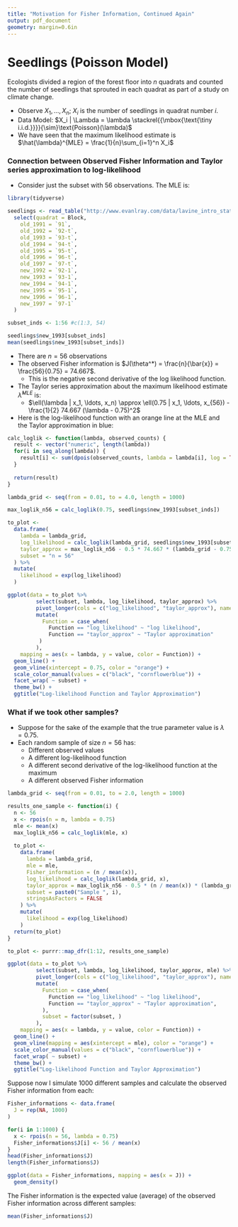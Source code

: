 ```yaml
---
title: "Motivation for Fisher Information, Continued Again"
output: pdf_document
geometry: margin=0.6in
---
```


\def\simiid{\stackrel{{\mbox{\text{\tiny i.i.d.}}}}{\sim}}

# Seedlings (Poisson Model)

Ecologists divided a region of the forest floor into $n$ quadrats and counted the number of seedlings that sprouted in each quadrat as part of a study on climate change.

 * Observe $X_1, \ldots, X_n$; $X_i$ is the number of seedlings in quadrat number $i$.
 * Data Model: $X_i | \Lambda = \lambda \simiid \text{Poisson}(\lambda)$
 * We have seen that the maximum likelihood estimate is $\hat{\lambda}^{MLE} = \frac{1}{n}\sum_{i=1}^n X_i$

### Connection between Observed Fisher Information and Taylor series approximation to log-likelihood

 * Consider just the subset with 56 observations.  The MLE is:

```r
library(tidyverse)

seedlings <- read_table("http://www.evanlray.com/data/lavine_intro_stat_thought/seedlings.txt") %>%
  select(quadrat = Block,
    old_1991 = `91`,
    old_1992 = `92-t`,
    old_1993 = `93-t`,
    old_1994 = `94-t`,
    old_1995 = `95-t`,
    old_1996 = `96-t`,
    old_1997 = `97-t`,
    new_1992 = `92-1`,
    new_1993 = `93-1`,
    new_1994 = `94-1`,
    new_1995 = `95-1`,
    new_1996 = `96-1`,
    new_1997 = `97-1`
  )

subset_inds <- 1:56 #c(1:3, 54)
```

```r
seedlings$new_1993[subset_inds]
mean(seedlings$new_1993[subset_inds])
```

 * There are $n = 56$ observations
 * The observed Fisher information is $J(\theta^*) = \frac{n}{\bar{x}} = \frac{56}{0.75} = 74.667$.
    * This is the negative second derivative of the log likelihood function.
 * The Taylor series approximation about the maximum likelihood estimate $\hat{\lambda}^{MLE}$ is:
    * $\ell(\lambda | x_1, \ldots, x_n) \approx \ell(0.75 | x_1, \ldots, x_{56}) - \frac{1}{2} 74.667 (\lambda - 0.75)^2$
 * Here is the log-likelihood function with an orange line at the MLE and the Taylor approximation in blue:

```r
calc_loglik <- function(lambda, observed_counts) {
  result <- vector("numeric", length(lambda))
  for(i in seq_along(lambda)) {
    result[i] <- sum(dpois(observed_counts, lambda = lambda[i], log = TRUE))
  }
  
  return(result)
}

lambda_grid <- seq(from = 0.01, to = 4.0, length = 1000)

max_loglik_n56 = calc_loglik(0.75, seedlings$new_1993[subset_inds])

to_plot <- 
  data.frame(
    lambda = lambda_grid,
    log_likelihood = calc_loglik(lambda_grid, seedlings$new_1993[subset_inds]),
    taylor_approx = max_loglik_n56 - 0.5 * 74.667 * (lambda_grid - 0.75)^2,
    subset = "n = 56"
  ) %>%
  mutate(
    likelihood = exp(log_likelihood)
  )

ggplot(data = to_plot %>%
         select(subset, lambda, log_likelihood, taylor_approx) %>%
         pivot_longer(cols = c("log_likelihood", "taylor_approx"), names_to = "Function") %>%
         mutate(
           Function = case_when(
             Function == "log_likelihood" ~ "log likelihood",
             Function == "taylor_approx" ~ "Taylor approximation"
          )
         ),
    mapping = aes(x = lambda, y = value, color = Function)) +
  geom_line() +
  geom_vline(xintercept = 0.75, color = "orange") +
  scale_color_manual(values = c("black", "cornflowerblue")) +
  facet_wrap( ~ subset) +
  theme_bw() +
  ggtitle("Log-likelihood Function and Taylor Approximation")
```

\newpage

### What if we took other samples?

 * Suppose for the sake of the example that the true parameter value is $\lambda = 0.75$.
 * Each random sample of size $n = 56$ has:
    * Different observed values
    * A different log-likelihood function
    * A different second derivative of the log-likelihood function at the maximum
    * A different observed Fisher information

```r
lambda_grid <- seq(from = 0.01, to = 2.0, length = 1000)

results_one_sample <- function(i) {
  n <- 56
  x <- rpois(n = n, lambda = 0.75)
  mle <- mean(x)
  max_loglik_n56 = calc_loglik(mle, x)
  
  to_plot <- 
    data.frame(
      lambda = lambda_grid,
      mle = mle,
      Fisher_information = (n / mean(x)),
      log_likelihood = calc_loglik(lambda_grid, x),
      taylor_approx = max_loglik_n56 - 0.5 * (n / mean(x)) * (lambda_grid - mle)^2,
      subset = paste0("Sample ", i),
      stringsAsFactors = FALSE
    ) %>%
    mutate(
      likelihood = exp(log_likelihood)
    )
  return(to_plot)
}

to_plot <- purrr::map_dfr(1:12, results_one_sample)

ggplot(data = to_plot %>%
         select(subset, lambda, log_likelihood, taylor_approx, mle) %>%
         pivot_longer(cols = c("log_likelihood", "taylor_approx"), names_to = "Function") %>%
         mutate(
           Function = case_when(
             Function == "log_likelihood" ~ "log likelihood",
             Function == "taylor_approx" ~ "Taylor approximation",
           ),
           subset = factor(subset, )
         ),
    mapping = aes(x = lambda, y = value, color = Function)) +
  geom_line() +
  geom_vline(mapping = aes(xintercept = mle), color = "orange") +
  scale_color_manual(values = c("black", "cornflowerblue")) +
  facet_wrap( ~ subset) +
  theme_bw() +
  ggtitle("Log-likelihood Function and Taylor Approximation")
```

Suppose now I simulate 1000 different samples and calculate the observed Fisher information from each:

```r
Fisher_informations <- data.frame(
  J = rep(NA, 1000)
)

for(i in 1:1000) {
  x <- rpois(n = 56, lambda = 0.75)
  Fisher_informations$J[i] <- 56 / mean(x)
}
head(Fisher_informations$J)
length(Fisher_informations$J)
```

```r
ggplot(data = Fisher_informations, mapping = aes(x = J)) +
  geom_density()
```

The Fisher information is the expected value (average) of the observed Fisher information across different samples:

```r
mean(Fisher_informations$J)
```

